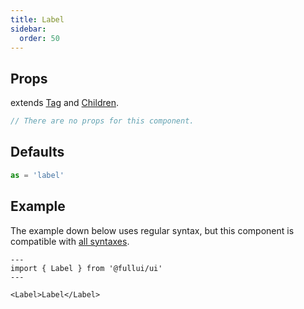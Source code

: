 ```yaml
---
title: Label
sidebar: 
  order: 50
---
```


## Props
extends [Tag](/components/tag) and [Children](/components/children).
```ts
// There are no props for this component.
```

## Defaults
```ts
as = 'label'
```

## Example

The example down below uses regular syntax, but this component is compatible with [all syntaxes](/guides/components#syntax).

```astro live
---
import { Label } from '@fullui/ui'
---

<Label>Label</Label>
```